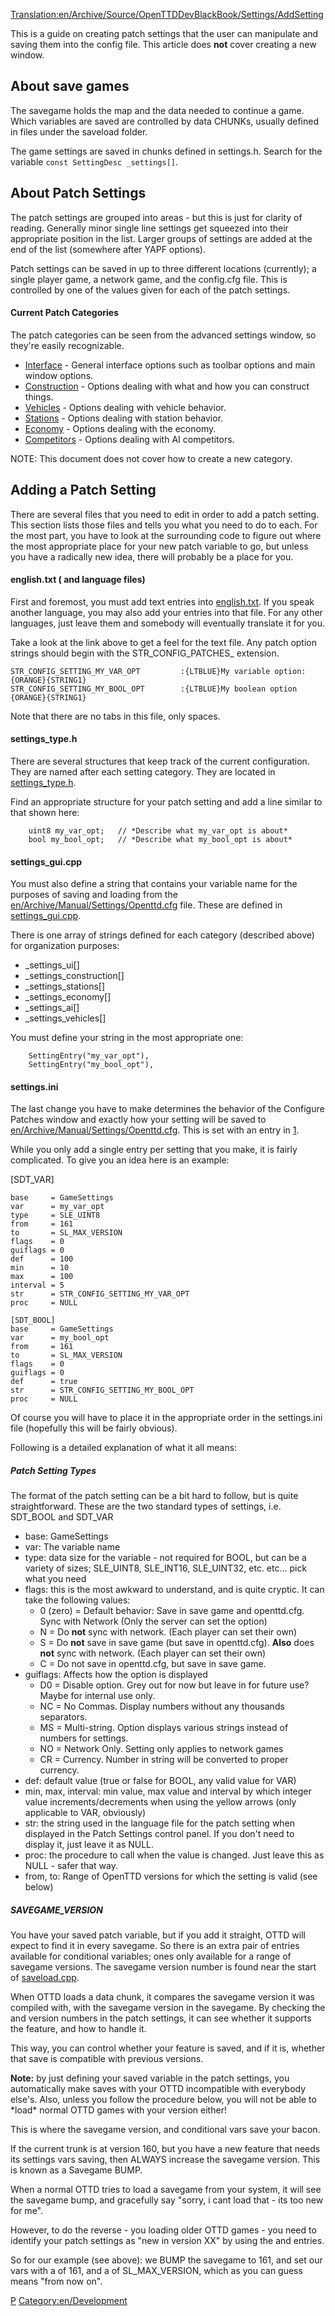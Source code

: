 [[Translation:en/Archive/Source/OpenTTDDevBlackBook/Settings/AddSetting]]
{{en/Development/Navigation}}

This is a guide on creating patch settings that the user can manipulate and saving them into the config file. This article does '''not''' cover creating a new window.

==About save games==
The savegame holds the map and the data needed to continue a game. Which variables are saved are controlled by data CHUNKs, usually defined in files under the saveload folder.

The game settings are saved in chunks defined in settings.h. Search for the variable <code>const SettingDesc _settings[]</code>.

==About Patch Settings==
The patch settings are grouped into areas - but this is just for clarity of reading. Generally minor single line settings get squeezed into their appropriate position in the list. Larger groups of settings are added at the end of the list (somewhere after YAPF options).

Patch settings can be saved in up to three different locations (currently); a single player game, a network game, and the config.cfg file. This is controlled by one of the values given for each of the patch settings.

====Current Patch Categories====
The patch categories can be seen from the advanced settings window, so they're easily recognizable.

*[[en/Archive/Manual/Settings/Advanced Settings/Interface|Interface]] - General interface options such as toolbar options and main window options.
*[[en/Archive/Manual/Settings/Advanced Settings/Construction|Construction]] - Options dealing with what and how you can construct things.
*[[en/Archive/Manual/Settings/Advanced Settings/Vehicles|Vehicles]] - Options dealing with vehicle behavior.
*[[en/Archive/Manual/Settings/Advanced Settings/Stations|Stations]] - Options dealing with station behavior.
*[[en/Archive/Manual/Settings/Advanced Settings/Economy|Economy]] - Options dealing with the economy.
*[[en/Archive/Manual/Settings/Advanced Settings/Competitors|Competitors]] - Options dealing with AI competitors.

NOTE: This document does not cover how to create a new category.

==Adding a Patch Setting==
There are several files that you need to edit in order to add a patch setting.  This section lists those files and tells you what you need to do to each.  For the most part, you have to look at the surrounding code to figure out where the most appropriate place for your new patch variable to go, but unless you have a radically new idea, there will probably be a place for you.

====english.txt ( and language files)====
First and foremost, you must add text entries into [http://svn.openttd.org/trunk/src/lang/english.txt english.txt].  If you speak another language, you may also add your entries into that file.  For any other languages, just leave them and somebody will eventually translate it for you.

Take a look at the link above to get a feel for the text file.  Any patch option strings should begin with the STR_CONFIG_PATCHES_ extension.  

<pre>
STR_CONFIG_SETTING_MY_VAR_OPT         :{LTBLUE}My variable option: {ORANGE}{STRING1} 
STR_CONFIG_SETTING_MY_BOOL_OPT        :{LTBLUE}My boolean option {ORANGE}{STRING1}
</pre>

Note that there are no tabs in this file, only spaces.

====settings_type.h====
There are several structures that keep track of the current configuration. They are named after each setting category. They are located in [http://svn.openttd.org/trunk/src/settings_type.h settings_type.h].

Find an appropriate structure for your patch setting and add a line similar to that shown here:

<pre>
	uint8 my_var_opt;	// *Describe what my_var_opt is about*
	bool my_bool_opt;	// *Describe what my_bool_opt is about*
</pre>

====settings_gui.cpp====
You must also define a string that contains your variable name for the purposes of saving and loading from the [[en/Archive/Manual/Settings/Openttd.cfg]] file.  These are defined in [http://svn.openttd.org/trunk/src/settings_gui.cpp settings_gui.cpp].

There is one array of strings defined for each category (described above) for organization purposes:

*_settings_ui[]
*_settings_construction[]
*_settings_stations[]		
*_settings_economy[]
*_settings_ai[]
*_settings_vehicles[]

You must define your string in the most appropriate one:

<pre>
	SettingEntry("my_var_opt"),
	SettingEntry("my_bool_opt"),
</pre>

====settings.ini====
The last change you have to make determines the behavior of the Configure Patches window and exactly how your setting will be saved to [[en/Archive/Manual/Settings/Openttd.cfg]].  This is set with an entry in [http://svn.openttd.org/trunk/src/table/settings.ini].

While you only add a single entry per setting that you make, it is fairly complicated. To give you an idea here is an example:

[SDT_VAR]
 base     = GameSettings
 var      = my_var_opt
 type     = SLE_UINT8
 from     = 161
 to       = SL_MAX_VERSION
 flags    = 0
 guiflags = 0
 def      = 100
 min      = 10
 max      = 100
 interval = 5
 str      = STR_CONFIG_SETTING_MY_VAR_OPT
 proc     = NULL

 [SDT_BOOL]
 base     = GameSettings
 var      = my_bool_opt
 from     = 161
 to       = SL_MAX_VERSION
 flags    = 0
 guiflags = 0
 def      = true
 str      = STR_CONFIG_SETTING_MY_BOOL_OPT
 proc     = NULL

Of course you will have to place it in the appropriate order in the settings.ini file (hopefully this will be fairly obvious).

Following is a detailed explanation of what it all means:

=====Patch Setting Types=====
The format of the patch setting can be a bit hard to follow, but is quite straightforward.  These are the two standard types of settings, i.e. SDT_BOOL and SDT_VAR

*base: GameSettings
*var: The variable name
*type: data size for the variable - not required for BOOL, but can be a variety of sizes; SLE_UINT8, SLE_INT16, SLE_UINT32, etc.   etc... pick what you need
*flags: this is the most awkward to understand, and is quite cryptic. It can take the following values:
**0 (zero) = Default behavior: Save in save game and openttd.cfg.  Sync with Network (Only the server can set the option)
**N = Do '''not''' sync with network. (Each player can set their own)
**S = Do '''not''' save in save game (but save in openttd.cfg).  '''Also''' does '''not''' sync with network.  (Each player can set their own)
**C = Do not save in openttd.cfg, but save in save game.
*guiflags: Affects how the option is displayed
**D0 = Disable option.  Grey out for now but leave in for future use?  Maybe for internal use only.
**NC = No Commas.  Display numbers without any thousands separators.
**MS = Multi-string.  Option displays various strings instead of numbers for settings.
**NO = Network Only.  Setting only applies to network games
**CR = Currency.  Number in string will be converted to proper currency.
*def: default value (true or false for BOOL, any valid value for VAR)
*min, max, interval: min value, max value and interval by which integer value increments/decrements when using the yellow arrows (only applicable to VAR, obviously) 
*str: the string used in the language file for the patch setting when displayed in the Patch Settings control panel. If you don't need to display it, just leave it as NULL.
*proc: the procedure to call when the value is changed. Just leave this as NULL - safer that way.
*from, to: Range of OpenTTD versions for which the setting is valid (see below)

=====SAVEGAME_VERSION=====

You have your saved patch variable, but if you add it straight, OTTD will expect to find it in every savegame. So there is an extra pair of entries available for conditional variables; ones only available for a range of savegame versions. The savegame version number is found near the start of [http://svn.openttd.org/trunk/src/saveload/saveload.cpp saveload.cpp].

When OTTD loads a data chunk, it compares the savegame version it was compiled with, with the savegame version in the savegame. By checking the <from> and <to> version numbers in the patch settings, it can see whether it supports the feature, and how to handle it.

This way, you can control whether your feature is saved, and if it is, whether that save is compatible with previous versions.

'''Note:''' by just defining your saved variable in the patch settings, you automatically make saves with your OTTD incompatible with everybody else's. Also, unless you follow the procedure below, you will not be able to *load* normal OTTD games with your version either!

This is where the savegame version, and conditional vars save your bacon.

If the current trunk is at version 160, but you have a new feature that needs its settings vars saving, then ALWAYS increase the savegame version. This is known as a Savegame BUMP.

When a normal OTTD tries to load a savegame from your system, it will see the savegame bump, and gracefully say "sorry, i cant load that - its too new for me".

However, to do the reverse - you loading older OTTD games - you need to identify your patch settings as "new in version XX" by using the <from> and <to> entries.

So for our example (see above): we BUMP the savegame to 161, and set our vars with a <from> of 161, and a <to> of SL_MAX_VERSION, which as you can guess means "from now on". 



[[Category:en/Archive/Source/OpenTTDDevBlackBook|P]]
[[Category:en/Development]]